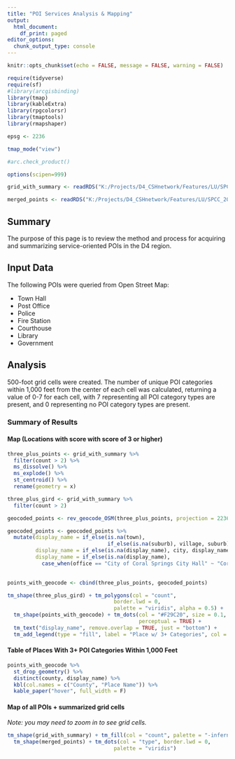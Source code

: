 ```yaml
---
title: "POI Services Analysis & Mapping"
output:
  html_document:
    df_print: paged
editor_options:
  chunk_output_type: console
---
```


```r

knitr::opts_chunk$set(echo = FALSE, message = FALSE, warning = FALSE)

require(tidyverse)
require(sf)
#library(arcgisbinding)
library(tmap)
library(kableExtra)
library(rpgcolorsr)
library(tmaptools)
library(rmapshaper)

epsg <- 2236

tmap_mode("view")

#arc.check_product()

options(scipen=999)

grid_with_summary <- readRDS("K:/Projects/D4_CSHnetwork/Features/LU/SPCC_20/data_prep/demo_data/services_count_overlay/services_count_grid.rds")

merged_points <- readRDS("K:/Projects/D4_CSHnetwork/Features/LU/SPCC_20/data_prep/demo_data/services_count_overlay/services_merged_points.rds")
```

## Summary

The purpose of this page is to review the method and process for acquiring and summarizing service-oriented POIs in the D4 region.

## Input Data

The following POIs were queried from Open Street Map:

-   Town Hall
-   Post Office
-   Police
-   Fire Station
-   Courthouse
-   Library
-   Government

## Analysis

500-foot grid cells were created. The number of unique POI categories within 1,000 feet from the center of each cell was calculated, returning a value of 0-7 for each cell, with 7 representing all POI category types are present, and 0 representing no POI category types are present.

### Summary of Results

#### Map (Locations with score with score of 3 or higher)

```r

three_plus_points <- grid_with_summary %>% 
  filter(count > 2) %>%
  ms_dissolve() %>% 
  ms_explode() %>% 
  st_centroid() %>% 
  rename(geometry = x)

three_plus_gird <- grid_with_summary %>% 
  filter(count > 2)

geocoded_points <- rev_geocode_OSM(three_plus_points, projection = 2236)

geocoded_points <- geocoded_points %>%
  mutate(display_name = if_else(is.na(town),
                                if_else(is.na(suburb), village, suburb),town),
         display_name = if_else(is.na(display_name), city, display_name),
         display_name = if_else(is.na(display_name),
           case_when(office == "City of Coral Springs City Hall" ~ "Coral Springs"), display_name))
           

points_with_geocode <- cbind(three_plus_points, geocoded_points)

tm_shape(three_plus_gird) + tm_polygons(col = "count", 
                                  border.lwd = 0,
                                  palette = "viridis", alpha = 0.5) +
  tm_shape(points_with_geocode) + tm_dots(col = "#F29C20", size = 0.1,
                                          perceptual = TRUE) +
  tm_text("display_name", remove.overlap = TRUE, just = "bottom") +
  tm_add_legend(type = "fill", label = "Place w/ 3+ Categories", col = "#F29C20", )
```

#### Table of Places With 3+ POI Categories Within 1,000 Feet

```r

points_with_geocode %>%
  st_drop_geometry() %>%
  distinct(county, display_name) %>% 
  kbl(col.names = c("County", "Place Name")) %>% 
  kable_paper("hover", full_width = F)

```

#### Map of all POIs + summarized grid cells

*Note: you may need to zoom in to see grid cells.*

```r


tm_shape(grid_with_summary) + tm_fill(col = "count", palette = "-inferno") +
  tm_shape(merged_points) + tm_dots(col = "type", border.lwd = 0,
                                  palette = "viridis")

```
